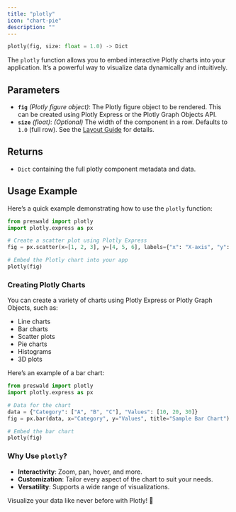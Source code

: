 ```yaml
---
title: "plotly"
icon: "chart-pie"
description: ""
---
```


```python
plotly(fig, size: float = 1.0) -> Dict
```

The `plotly` function allows you to embed interactive Plotly charts into your application. It’s a powerful way to visualize data dynamically and intuitively.

## Parameters

- **`fig`** _(Plotly figure object)_: The Plotly figure object to be rendered. This can be created using Plotly Express or the Plotly Graph Objects API.
- **`size`** _(float)_: _(Optional)_ The width of the component in a row. Defaults to `1.0` (full row). See the [Layout Guide](/layout/guide) for details.

## Returns

- `Dict` containing the full plotly component metadata and data.

## Usage Example

Here’s a quick example demonstrating how to use the `plotly` function:

```python
from preswald import plotly
import plotly.express as px

# Create a scatter plot using Plotly Express
fig = px.scatter(x=[1, 2, 3], y=[4, 5, 6], labels={"x": "X-axis", "y": "Y-axis"})

# Embed the Plotly chart into your app
plotly(fig)
```

### Creating Plotly Charts

You can create a variety of charts using Plotly Express or Plotly Graph Objects, such as:

- Line charts
- Bar charts
- Scatter plots
- Pie charts
- Histograms
- 3D plots

Here’s an example of a bar chart:

```python
from preswald import plotly
import plotly.express as px

# Data for the chart
data = {"Category": ["A", "B", "C"], "Values": [10, 20, 30]}
fig = px.bar(data, x="Category", y="Values", title="Sample Bar Chart")

# Embed the bar chart
plotly(fig)
```

### Why Use `plotly`?

- **Interactivity**: Zoom, pan, hover, and more.
- **Customization**: Tailor every aspect of the chart to suit your needs.
- **Versatility**: Supports a wide range of visualizations.

Visualize your data like never before with Plotly! 🌟
